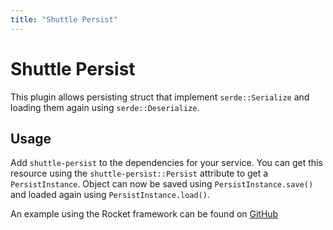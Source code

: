 ```yaml
---
title: "Shuttle Persist"
---
```


# Shuttle Persist
This plugin allows persisting struct that implement `serde::Serialize` and loading them again using `serde::Deserialize`.

## Usage
Add `shuttle-persist` to the dependencies for your service. You can get this resource using the `shuttle-persist::Persist` attribute to get a `PersistInstance`. Object can now be saved using `PersistInstance.save()` and loaded again using `PersistInstance.load()`.

An example using the Rocket framework can be found on [GitHub](https://github.com/shuttle-hq/shuttle/tree/main/examples/rocket/persist)
